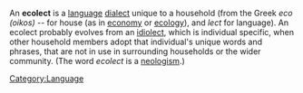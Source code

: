 An '''ecolect''' is a [[language]] [[dialect]] unique to a household (from the Greek ''eco (oikos)'' -- for house (as in [[economy]] or [[ecology]]), and ''lect'' for language).  An ecolect probably evolves from an [[idiolect]], which is individual specific, when other household members adopt that individual's unique words and phrases, that are not in use in surrounding households or the wider community.  (The word ''ecolect'' is a [[neologism]].)

[[Category:Language]]